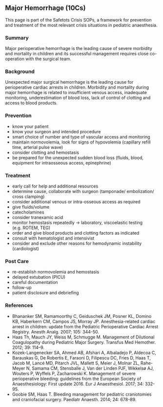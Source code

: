 ## Major Hemorrhage (10Cs)
This page is part of the Safetots Crisis SOPs, a framework for prevention and treatment of the most relevant crisis situations in pediatric anaesthesia.

### Summary
Major perioperative hemorrhage is the leading cause of severe morbidity and mortality in children and its successful management requires close co-operation with the surgical team.

### Background
Unexpected major surgical hemorrhage is the leading cause for perioperative cardiac arrests in children. Morbidity and mortality during major hemorrhage is related to insufficient venous access, inadequate monitoring, underestimation of blood loss, lack of control of clotting and access to blood products.

### Prevention
* know your patient
* know your surgeon and intended procedure
* smart choice of number and type of vascular access and monitoring
* maintain normovolemia, look for signs of hypovolemia (capillary refill time, arterial pulse wave)
* consider clotting and hemostasis
* be prepared for the unexpected sudden blood loss (fluids, blood, equipment for intraosseous access, epinephrine)

### Treatment
* early call for help and additional resources
* determine cause, collaborate with surgeon (tamponade/ embolization/ cross clamping)
* consider additional venous or intra-osseous access as required
* give fluids/volume
* catecholamines
* consider tranexamic acid
* monitor hemostasis repeatedly -\> laboratory, viscoelastic testing (e.g. ROTEM, TEG)
* order and give blood products and clotting factors as indicated
* consult with hematologist and intensivist
* consider and exclude other reasons for hemodynamic instability (cardiologist)

### Post Care
* re-establish normovolemia and hemostasis
* delayed extubation (PICU)
* careful documentation
* follow-up
* patient disclosure and debriefing

### References
* Bhananker SM, Ramamoorthy C, Geiduschek JM, Posner KL, Domino KB, Haberkern CM, Campos JS, Morray JP. Anesthesia-related cardiac arrest in children: update from the Pediatric Perioperative Cardiac Arrest Registry. Anesth Analg. 2007; 105: 344-50.
* Haas Th, Mauch JY, Weiss M, Schmugge M. Management of Dilutional Coagulopathy during Pediatric Major Surgery. Transfus Med Hemother. 2012; 39: 114--9.
* Kozek-Langenecker SA, Ahmed AB, Afshari A, Albaladejo P, Aldecoa C, Barauskas G, De Robertis E, Faraoni D, Filipescu DC, Fries D, Haas T, Jacob M, Lancé MD, Pitarch JVL, Mallett S, Meier J, Molnar ZL, Rahe-Meyer N, Samama CM, Stensballe J, Van der Linden PJF, Wikkelsø AJ, Wouters P, Wyffels P, Zacharowski K. Management of severe perioperative bleeding: guidelines from the European Society of Anaesthesiology: First update 2016. Eur J Anaesthesiol. 2017; 34: 332-95.
* Goobie SM, Haas T. Bleeding management for pediatric craniotomies and craniofacial surgery. Paediatr Anaesth. 2014; 24: 678-89.

